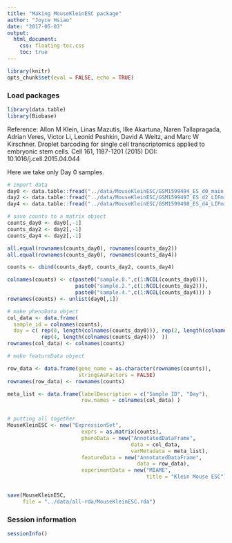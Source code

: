 ```yaml
---
title: "Making MouseKleinESC package"
author: "Joyce Hsiao"
date: "2017-05-03"
output:
  html_document:
    css: floating-toc.css
    toc: true
---
```



```r
library(knitr)
opts_chunk$set(eval = FALSE, echo = TRUE)
```


### Load packages

```r
library(data.table)
library(Biobase)
```

Reference: Allon M Klein, Linas Mazutis, Ilke Akartuna, Naren Tallapragada, Adrian Veres, Victor Li, Leonid Peshkin, David A Weitz, and Marc W Kirschner. Droplet barcoding for single cell transcriptomics applied to embryonic stem cells. Cell 161, 1187-1201 (2015) DOI: 10.1016/j.cell.2015.04.044

Here we take only Day 0 samples.

```r
# import data
day0 <- data.table::fread("../data/MouseKleinESC/GSM1599494_ES_d0_main.csv")
day2 <- data.table::fread("../data/MouseKleinESC/GSM1599497_ES_d2_LIFminus.csv") 
day4 <- data.table::fread("../data/MouseKleinESC/GSM1599498_ES_d4_LIFminus.csv") 

# save counts to a matrix object
counts_day0 <- day0[,-1]
counts_day2 <- day2[,-1]
counts_day4 <- day2[,-1]

all.equal(rownames(counts_day0), rownames(counts_day2))
all.equal(rownames(counts_day0), rownames(counts_day4))

counts <- cbind(counts_day0, counts_day2, counts_day4)

colnames(counts) <- c(paste0("sample.0.",c(1:NCOL(counts_day0))),
                      paste0("sample.2.",c(1:NCOL(counts_day2))),
                      paste0("sample.4.",c(1:NCOL(counts_day4))) )
rownames(counts) <- unlist(day0[,1])

# make phenoData object
col_data <- data.frame(
  sample_id = colnames(counts),
  day = c( rep(0, length(colnames(counts_day0))), rep(2, length(colnames(counts_day2))),
           rep(4, length(colnames(counts_day4)))  )) 
rownames(col_data) <- colnames(counts)

# make featureData object

row_data <- data.frame(gene_name = as.character(rownames(counts)),
                       stringsAsFactors = FALSE)
rownames(row_data) <- rownames(counts)

meta_list <- data.frame(labelDescription = c("Sample ID", "Day"),
                        row.names = colnames(col_data) )


# putting all together
MouseKleinESC <- new("ExpressionSet",
                        exprs = as.matrix(counts),
                        phenoData = new("AnnotatedDataFrame",
                                        data = col_data,
                                        varMetadata = meta_list),
                        featureData = new("AnnotatedDataFrame",
                                          data = row_data),
                        experimentData = new("MIAME",
                                             title = "Klein Mouse ESC"))


save(MouseKleinESC,
     file = "../data/all-rda/MouseKleinESC.rda")
```


### Session information

```r
sessionInfo()
```





